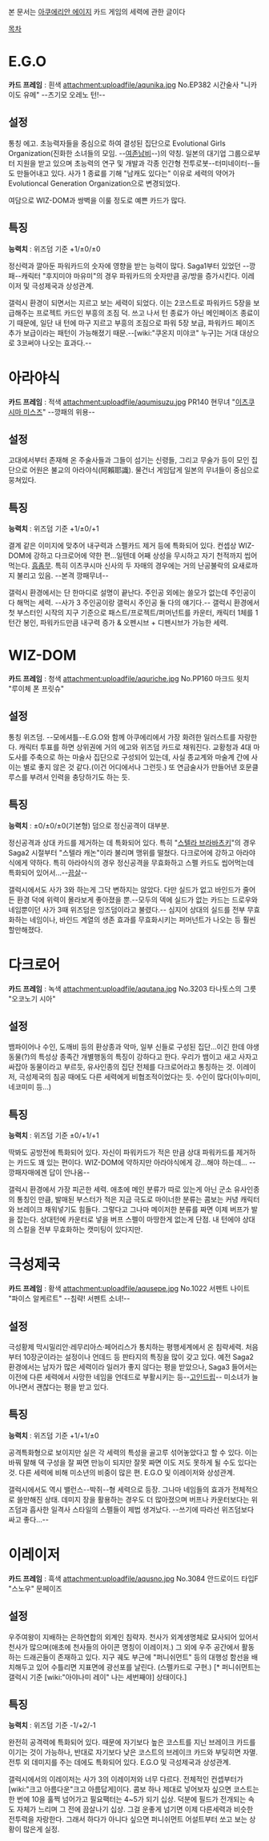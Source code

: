 본 문서는 [[아쿠에리안 에이지]] 카드 게임의 세력에 관한 글이다

[[목차]]

= E.G.O =
'''카드 프레임''' : 흰색
attachment:uploadfile/aqunika.jpg
No.EP382 시간술사 "니카이도 유메"
--츠기모 오레노 턴!--
== 설정 ==
통칭 에고. 초능력자들을 중심으로 하여 결성된 집단으로 Evolutional Girls Organization(진화한 소녀들의 모임. --[[여존남비]]--)의 약칭. 일본의 대기업 그룹으로부터 지원을 받고 있으며 초능력의 연구 및 개발과 각종 인간형 전투로봇--터미네이터--들도 만들어내고 있다. 사가 1 종료를 기해 "남캐도 있다는" 이유로 세력의 약어가 Evolutioncal Generation Organization으로 변경되었다.

여담으로 WIZ-DOM과 쌍벽을 이룰 정도로 예쁜 카드가 많다.
== 특징 ==
'''능력치''' : 위즈덤 기준 +1/±0/±0

정신력과 깔아둔 파워카드의 숫자에 영향을 받는 능력이 많다. Saga1부터 있었던 --깡패--캐릭터 "후지미야 마유미"의 경우 파워카드의 숫자만큼 공/방을 증가시킨다. 이레이저 및 극성제국과 상성관계.

갤럭시 환경이 되면서는 지르고 보는 세력이 되었다. 이는 2코스트로 파워카드 5장을 보급해주는 프로젝트 카드인 부흥의 조짐 덕. 쓰고 나서 턴 종료가 아닌 메인페이즈 종료이기 때문에, 일단 내 턴에 마구 지르고 부흥의 조짐으로 파워 5장 보급, 파워카드 페이즈 추가 보급이라는 패턴이 가능해졌기 때문.--[wiki:"쿠온지 미야코" 누구]는 거대 대상으로 3코써야 나오는 효과다.-- 

= 아라야식 =
'''카드 프레임''' : 적색
attachment:uploadfile/aqumisuzu.jpg
PR140 현무녀 "[[이츠쿠시마 미스즈]]"
--깡패의 위용--
== 설정 ==
고대에서부터 존재해 온 주술사들과 그들이 섬기는 신령들, 그리고 무술가 등이 모인 집단으로 어원은 불교의 아라야식(阿賴耶識). 물건너 게임답게 일본의 무녀들이 중심으로 뭉쳐있다.
== 특징 ==
'''능력치''' : 위즈덤 기준 +1/±0/+1
 
결계 같은 이미지에 맞추어 내구력과 스펠카드 제거 등에 특화되어 있다. 컨셉상 WIZ-DOM에 강하고 다크로어에 약한 편...일텐데 어째 상성을 무시하고 자기 천적까지 씹어먹는다. [[흠좀무]]. 특히 이츠쿠시마 신사의 두 자매의 경우에는 거의 난공불락의 요새로까지 불리고 있음. --본격 깡패무녀--

갤럭시 환경에서는 단 한마디로 설명이 끝난다. 주인공 외에는 쓸모가 없는데 주인공이 다 해먹는 세력. --사가 3 주인공이랑 갤럭시 주인공 둘 다의 얘기다.-- 갤럭시 환경에서 첫 부스터인 시작의 지구 기준으로 패스트/프로젝트/퍼머넌트를 카운터, 캐릭터 1체를 1턴간 봉인, 파워카드만큼 내구력 증가 & 오펜시브 + 디펜시브가 가능한 세력.

= WIZ-DOM =
'''카드 프레임''' : 청색
attachment:uploadfile/aquriche.jpg
No.PP160 마크드 윗치 "루이체 폰 프릿슈"
== 설정 ==
통칭 위즈덤. --모에셔틀--E.G.O와 함께 아쿠에리에서 가장 화려한 일러스트를 자랑한다. 캐릭터 투표를 하면 상위권에 거의 에고와 위즈덤 카드로 채워진다. 교황청과 4대 마도사를 주축으로 하는 마술사 집단으로 구성되어 있는데, 사실 종교계와 마술계 간에 사이는 별로 좋지 않은 것 같다.(이건 어디에서나 그런듯.) 또 연금술사가 만들어낸 호문클루스를 부려서 인력을 충당하기도 하는 듯. 
== 특징 ==
'''능력치''' : ±0/±0/±0(기본형) 덤으로 정신공격이 대부분.

정신공격과 상대 카드를 제거하는 데 특화되어 있다. 특히 "[[스텔라 브라바츠키]]"의 경우 Saga2 시절부터 "스텔라 캐논"이라 불리며 맹위를 떨쳤다. 다크로어에 강하고 아라야식에게 약하다. 특히 아라야식의 경우 정신공격을 무효화하고 스펠 카드도 씹어먹는데 특화되어 있어서...--[[끔살]]--

갤럭시에서도 사가 3와 하는게 그닥 변하지는 않았다. 다만 실드가 없고 바인드가 줄어든 환경 덕에 위력이 몰라보게 좋아졌을 뿐.--모두의 덱에 실드가 없는 카드는 드로우와 네임뿐이던 사가 3때 위즈덤은 잉즈덤이라고 불렸다.-- 심지어 상대의 실드를 전부 무효화하는 네임이나, 바인드 계열의 생존 효과를 무효화시키는 퍼머넌트가 나오는 등 훨씬 할만해졌다.

= 다크로어 =
'''카드 프레임''' : 녹색
attachment:uploadfile/aqutana.jpg
No.3203 타나토스의 그릇 "오코노기 시아"
== 설정 ==
뱀파이어나 수인, 도깨비 등의 환상종과 악마, 일부 신들로 구성된 집단...이긴 한데 야생동물(?)의 특성상 종족간 개별행동의 특징이 강하다고 한다. 우리가 뱀이고 새고 사자고 싸잡아 동물이라고 부르듯, 유사인종의 집단 전체를 다크로어라고 통칭하는 것. 이레이저, 극성제국의 침공 때에도 다른 세력에게 비협조적이었다는 듯. 수인이 많다(이누미미, 네코미미 등...)
== 특징 ==
'''능력치''' : 위즈덤 기준 ±0/+1/+1

딱봐도 공방전에 특화되어 있다. 자신이 파워카드가 적은 만큼 상대 파워카드를 제거하는 카드도 꽤 있는 편이다. WIZ-DOM에 약하지만 아라야식에게 강...해야 하는데... --깡패자매에겐 답이 안나옴--

갤럭시 환경에서 가장 피곤한 세력. 애초에 메인 분류가 따로 있는게 아닌 군소 유사인종의 통칭인 만큼, 발매된 부스터가 적은 지금 극도로 마이너한 분류는 콤보는 커녕 캐릭터와 브레이크 채워넣기도 힘들다. 그렇다고 그나마 메이저한 분류를 짜면 이제 버프가 발을 잡는다. 상대턴에 카운터로 넣을 버프 스펠이 마땅한게 없는게 단점. 내 턴에야 상대의 스킬을 전부 무효화하는 캣미팅이 있다지만.

= 극성제국 =
'''카드 프레임''' : 황색
attachment:uploadfile/aqusepe.jpg
No.1022 서펜트 나이트 "파이스 알케르트"
--침략! 서펜트 소녀!--
== 설정 ==
극성황제 막시밀리안·레무리아스·페어리스가 통치하는 평행세계에서 온 침략세력. 처음부터 10장군이라는 설정이나 언데드 등 판타지의 특징을 많이 갖고 있다. 예전 Saga2 환경에서는 남자가 많은 세력이라 일러가 좋지 않다는 평을 받았으나, Saga3 들어서는 이전에 다른 세력에서 사망한 네임을 언데드로 부활시키는 등--[[고인드립]]-- 미소녀가 늘어나면서 괜찮다는 평을 받고 있다.
== 특징 ==
'''능력치''' : 위즈덤 기준 +1/+1/±0

공격특화형으로 보이지만 실은 각 세력의 특성을 골고루 섞어놓았다고 할 수 있다. 이는 바꿔 말해 덱 구성을 잘 짜면 만능이 되지만 잘못 짜면 이도 저도 못하게 될 수도 있다는 것. 다른 세력에 비해 미소년의 비중이 많은 편. E.G.O 및 이레이저와 상성관계.

갤럭시에서도 역시 밸런스--박쥐--형 세력으로 등장. 그나마 네임들의 효과가 전체적으로 쓸만해진 상태. 데미지 장을 활용하는 경우도 더 많아졌으며 버프나 카운터보다는 위즈덤과 흡사한 일격사 스타일의 스펠들이 제법 생겨났다. --쓰기에 따라선 위즈덤보다 싸고 좋다...--

= 이레이저 =
'''카드 프레임''' : 흑색
attachment:uploadfile/aqusno.jpg
No.3084 안드로이드 타입F "스노우" 문페이즈
== 설정 ==
우주여왕이 지배하는 은하연합의 외계인 침략자. 천사가 외계생명체로 묘사되어 있어서 천사가 많으며(애초에 천사들의 아이콘 명칭이 이레이저.) 그 외에 우주 공간에서 활동하는 드래곤들이 존재하고 있다. 지구 궤도 부근에 "퍼니쉬먼트" 등의 대행성 함선을 배치해두고 있어 수틀리면 지표면에 광선포를 날린다. (스펠카드로 구현.) [* 퍼니쉬먼트는 갤럭시 기준 [wiki:"아야나미 레이" 나는 세번째야] 상태이다.]
== 특징 ==
'''능력치''' : 위즈덤 기준 -1/+2/-1

완전히 공격력에 특화되어 있다. 때문에 자기보다 높은 코스트를 지닌 브레이크 카드를 이기는 것이 가능하나, 반대로 자기보다 낮은 코스트의 브레이크 카드와 부딪히면 자멸. 전투 외 데미지를 주는 데에도 특화되어 있다. E.G.O 및 극성제국과 상성관계.

갤럭시에서의 이레이저는 사가 3의 이레이저와 너무 다르다. 전체적인 컨셉부터가 [wiki:"크고 아름다운"크고 아름답게]이다. 콤보 하나 제대로 넣어보자 싶으면 코스트는 한 번에 10을 훌쩍 넘어가고 필요팩터는 4~5가 되기 십상. 덕분에 필드가 전개되는 속도 자체가 느리며 그 전에 끔살나기 십상. 그걸 운좋게 넘기면 이제 다른세력과 비슷한 전투력을 자랑한다.
그래서 하다가 아니다 싶으면 퍼니쉬먼트 어설트부터 쏘고 보는 상황이 많은게 실정.
